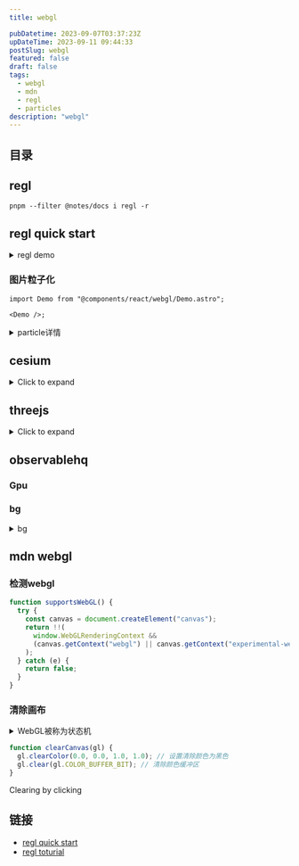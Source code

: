 ```yaml
---
title: webgl

pubDatetime: 2023-09-07T03:37:23Z
upDateTime: 2023-09-11 09:44:33
postSlug: webgl
featured: false
draft: false
tags:
  - webgl
  - mdn
  - regl
  - particles
description: "webgl"
---
```


## 目录

## regl

```shell
pnpm --filter @notes/docs i regl -r
```

## regl quick start


<ReglDemo client:load />

<details>
<summary>regl demo</summary>

```tsx
import { useEffect } from "react";
import wrapREGL from "regl";

export default () => {
  useEffect(() => {
    const regl = wrapREGL("#demo");
    const drawTriangle = regl({
      frag: `
  void main() {
    gl_FragColor = vec4(1, 0, 0, 1);
  }`,
      vert: `
  attribute vec2 position;
  void main() {
    gl_Position = vec4(position, 0, 1);
  }`,
      attributes: {
        position: [
          [0, -1],
          [-1, 0],
          [1, 1],
        ],
      },

      count: 3,
    });
    regl.frame(() => {
      regl.clear({
        color: [0, 0, 0, 1],
      });
      drawTriangle();
    });
  });
  return <canvas id="demo"></canvas>;
};
```

</details>

### 图片粒子化


<Demo client:load />

```tsx
import Demo from "@components/react/webgl/Demo.astro";

<Demo />;
```

<details>
<summary> particle详情</summary>

```tsx
import { useEffect } from "react";

export const useParticle = (
  canvasId: string = "canvas1",
  imgId: string = "image1",
  buttonId: string = "wrapButton",
  startId: string = "start"
) => {
  useEffect(() => {
    let aId = 0;
    const init = () => {
      const canvas = document.getElementById(canvasId) as HTMLCanvasElement;
      const wrapButton = document.getElementById(buttonId) as HTMLButtonElement;
      const ctx = canvas.getContext("2d") as CanvasRenderingContext2D;

      const width = canvas.clientWidth as number;
      const height = canvas.clientHeight as number;
      class Particle {
        x: number;
        y: number;
        size: number;
        effect: Effect;
        vx: number;
        vy: number;
        originY: number;
        originX: number;
        color: string;
        ease: number = 0.1;
        constructor(effect: Effect, color: string, j: number, i: number) {
          this.effect = effect;
          this.x = Math.random() * this.effect.width;
          this.y = Math.random() * this.effect.height;
          this.originX = Math.floor(j);
          this.originY = i;
          // this.x =this.originX;
          // this.y = this.originY;
          this.color = color;
          this.size = this.effect.gap;
          this.ease = 0.1;
          // this.vx = Math.random()  - 0.5;
          // this.vy = Math.random()  - 0.5;

          this.vx = 0;
          this.vy = 0;
        }

        draw(contex: CanvasRenderingContext2D) {
          contex.fillStyle = this.color;
          contex.fillRect(this.x, this.y, this.size, this.size);
        }
        update() {
          //妙
          this.x += (this.originX - this.x) * this.ease;
          this.y += (this.originY - this.y) * this.ease;
          // this.y += this.vy;
        }

        wrap() {
          this.x = Math.random() * this.effect.width;
          this.y = Math.random() * this.effect.height;
          this.ease = 0.05;
        }
      }

      class Effect {
        width: number;
        height: number;
        particles: Array<Particle>;
        imgae: HTMLImageElement;
        centerX: number;
        centerY: number;
        x: number;
        y: number;
        gap: number;
        constructor(width: number, height: number) {
          this.width = width;
          this.height = height;
          this.particles = [];
          this.imgae = document.getElementById(imgId) as HTMLImageElement;
          this.centerX = this.width * 0.5;
          this.centerY = this.height * 0.5;
          this.x = this.centerX - this.imgae.width * 0.5;
          this.y = this.centerY - this.imgae.height * 0.5;
          this.gap = 4;
        }

        init(context: CanvasRenderingContext2D) {
          context.drawImage(this.imgae, this.x, this.y);
          const pixels = context.getImageData(
            0,
            0,
            this.width,
            this.height
          ).data;
          for (let i = 0; i < this.height; i += this.gap) {
            for (let j = 0; j < this.width; j += this.gap) {
              const index = (i * this.width + j) * 4;
              const red = pixels[index];
              const green = pixels[index + 1];
              const blue = pixels[index + 2];
              const alpha = pixels[index + 3];

              let color = `rgb(${red},${green},${blue})`;
              if (alpha > 0) {
                this.particles.push(new Particle(this, color, j, i));
              }
            }
          }
        }
        draw(context: CanvasRenderingContext2D) {
          this.particles.forEach(item => item.draw(context));
        }
        update() {
          this.particles.forEach(item => item.update());
        }

        wrap() {
          this.particles.forEach(item => item.wrap());
        }
      }

      const effect = new Effect(width, height);
      effect.init(ctx);
      const animate = () => {
        ctx.clearRect(0, 0, width, height);
        effect.draw(ctx);
        effect.update();
        aId = requestAnimationFrame(animate);
      };
      animate();
      wrapButton.addEventListener("click", () => {
        effect.wrap();
      });
    };

    init();
  });
};
```

</details>

## cesium

<details>
<summary>Click to expand</summary>

### Cesium 基本概念

#### 1. **CesiumJS**

CesiumJS 是一个开源 JavaScript 库，用于创建和显示 3D 地球仪和 2D 地图。它提供了一种高性能、跨平台的方式来可视化地理空间数据。

#### 2. **Viewer**

`Viewer` 是 CesiumJS 中的一个核心类，用于创建和管理 3D 地球仪或 2D 地图的实例。它提供了许多便捷的方法和属性来操作和交互地球仪。

#### 3. **Scene**

`Scene` 是 CesiumJS 中的另一个核心类，负责管理所有的 3D 场景和渲染。`Viewer` 包含一个 `Scene` 实例。

#### 4. **Entity**

`Entity` 是 CesiumJS 中的一个类，用于表示地球仪上的一个对象（例如点、线、面、模型等）。`Entity` 可以包含多种数据，如位置、形状、模型等。

#### 5. **DataSource**

`DataSource` 是一个数据容器，用于管理和展示地理空间数据。常见的 DataSource 类型包括 `CzmlDataSource`、`GeoJsonDataSource` 和 `KmlDataSource`。

### Cesium 进阶概念

#### 1. **Tileset**

`Tileset` 是一种分块的地理空间数据格式，用于高效地加载和显示大规模的 3D 数据。常见的 Tileset 格式包括 3D Tiles 和 TMS。

#### 2. **ImageryLayer**

`ImageryLayer` 是 CesiumJS 中的一个类，用于管理和显示地球表面上的影像图层。你可以将多种影像图层叠加在一起，并控制它们的显示顺序和透明度。

#### 3. **TerrainProvider**

`TerrainProvider` 是一个接口，用于提供地形数据。CesiumJS 支持多种地形提供器，包括 `EllipsoidTerrainProvider`、`CesiumTerrainProvider` 和 `VRTheWorldTerrainProvider`。

#### 4. **Primitive**

`Primitive` 是 CesiumJS 中的低级渲染对象，用于表示地球仪上的几何体。与 `Entity` 相比，`Primitive` 更接近于 WebGL 层，因此可以提供更高的性能和灵活性。

### Cesium 示例：基本使用

下面是一个基本的 React 示例，展示如何使用 Cesium 创建一个 3D 地球仪，并添加一些基本的实体。

#### 创建 React 项目

首先，创建一个新的 React 项目并安装 `cesium` 和 `resium`：

```sh
npx create-react-app cesium-demo --template typescript
cd cesium-demo
npm install cesium resium
```

#### 配置 Cesium

在 `vite.config.ts` 文件中添加以下配置：

```typescript
import { defineConfig } from "vite";
import react from "@vitejs/plugin-react";
import { resolve } from "path";

export default defineConfig({
  plugins: [react()],
  resolve: {
    alias: {
      "@": resolve(__dirname, "src"),
      cesium: resolve(__dirname, "node_modules/cesium/Source"),
    },
  },
  define: {
    CESIUM_BASE_URL: JSON.stringify("/cesium"),
  },
  build: {
    rollupOptions: {
      external: ["cesium"],
      output: {
        globals: {
          cesium: "Cesium",
        },
      },
    },
  },
  server: {
    proxy: {
      "/cesium": {
        target:
          "https://cesium.com/downloads/cesiumjs/releases/1.88/Build/Cesium",
        changeOrigin: true,
        rewrite: path => path.replace(/^\/cesium/, ""),
      },
    },
  },
});
```

#### 创建 Cesium 组件

在 `src` 目录中创建 `CesiumComponent.tsx` 文件，并添加以下代码：

```tsx
import React, { useEffect } from "react";
import { Viewer, Entity, EntityDescription } from "resium";
import { Cartesian3 } from "cesium";

const CesiumComponent: React.FC = () => {
  useEffect(() => {
    // Load Cesium resources from the defined CESIUM_BASE_URL
    import("cesium/Widgets/widgets.css");
  }, []);

  return (
    <Viewer full>
      <Entity
        name="Tokyo"
        position={Cartesian3.fromDegrees(139.767052, 35.681167, 100)}
        point={{ pixelSize: 10 }}
      >
        <EntityDescription>
          <h1>Tokyo</h1>
          <p>Tokyo is the capital of Japan.</p>
        </EntityDescription>
      </Entity>
    </Viewer>
  );
};

export default CesiumComponent;
```

#### 使用组件

在 `src/main.tsx` 文件中使用 `CesiumComponent`：

```tsx
import React from "react";
import ReactDOM from "react-dom";
import CesiumComponent from "./CesiumComponent";
import "./index.css";

ReactDOM.createRoot(document.getElementById("root") as HTMLElement).render(
  <React.StrictMode>
    <CesiumComponent />
  </React.StrictMode>
);
```

### 配置 index.html

确保在 `public/index.html` 文件中正确包含 `Cesium` 的样式和配置：

```html
<!doctype html>
<html lang="en">
  <head>
    <meta charset="UTF-8" />
    <meta name="viewport" content="width=device-width, initial-scale=1.0" />
    <title>Cesium Vite Demo</title>
    <link
      rel="stylesheet"
      href="https://cesium.com/downloads/cesiumjs/releases/1.88/Build/Cesium/Widgets/widgets.css"
    />
    <style>
      #root {
        width: 100%;
        height: 100%;
        margin: 0;
        padding: 0;
        overflow: hidden;
      }
      body {
        margin: 0;
        padding: 0;
        overflow: hidden;
      }
    </style>
  </head>
  <body>
    <div id="root"></div>
  </body>
</html>
```

### 运行项目

现在，你可以启动 Vite 开发服务器：

```sh
npm run dev
```

这个示例展示了如何在 Vite 项目中使用 Cesium 创建一个 3D 地球仪，并添加一个简单的实体。你可以根据需要进一步扩展和自定义此组件，添加更多的功能和交互。

</details>

## threejs

<details>
<summary>Click to expand</summary>


<Diorama />

</details>

## observablehq

### Gpu


<Gpu client:visible />

### bg

<details>
<summary>bg</summary>


<Bg client:visible />

</details>

## mdn webgl

### 检测webgl

```js
function supportsWebGL() {
  try {
    const canvas = document.createElement("canvas");
    return !!(
      window.WebGLRenderingContext &&
      (canvas.getContext("webgl") || canvas.getContext("experimental-webgl"))
    );
  } catch (e) {
    return false;
  }
}
```

### 清除画布

<details>
<summary>WebGL被称为状态机</summary>

WebGL被称为状态机是因为它的工作原理依赖于一组状态，这些状态决定了如何渲染图形。WebGL的每个调用都可能会改变其内部状态，而这些状态会影响后续的渲染操作。例如，当前使用的着色器程序、绑定的缓冲区、启用的混合模式等，都是WebGL的状态的一部分。

在WebGL中，状态是通过一系列的API调用来管理的。每次调用如`gl.enable()`, `gl.bindBuffer()`, 或 `gl.useProgram()`等，都会改变WebGL的状态。这种设计使得开发者需要时刻关注当前的状态，以确保渲染的正确性。例如，如果你切换了着色器程序，可能需要重新启用某些顶点属性，因为这些设置是与特定的程序状态相关联的[1](https://stackoverflow.com/questions/28604747/understanding-webgl-state)[5](https://alain.xyz/blog/raw-webgl)。

此外，WebGL的状态机特性意味着它的性能优化可以通过减少不必要的状态更改来实现。例如，开发者可以维护一个“当前状态”的副本，以避免重复的状态设置，这样可以提高性能[1](https://stackoverflow.com/questions/28604747/understanding-webgl-state)。

</details>

```js
function clearCanvas(gl) {
  gl.clearColor(0.0, 0.0, 1.0, 1.0); // 设置清除颜色为黑色
  gl.clear(gl.COLOR_BUFFER_BIT); // 清除颜色缓冲区
}
```


<Clear client:visible />

Clearing by clicking


<Switch client:visible />

## 链接

- [regl quick start](https://github.com/regl-project/regl/blob/gh-pages/API.md#quick-start)
- [regl toturial](https://observablehq.com/collection/@rreusser/regl-examples)
